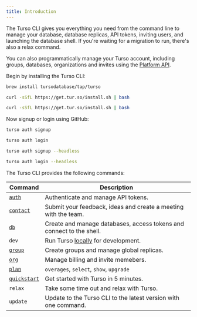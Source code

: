 ```yaml
---
title: Introduction
---
```


The Turso CLI gives you everything you need from the command line to manage your database, database replicas, API tokens, inviting users, and launching the database shell. If you're waiting for a migration to run, there's also a relax command.

You can also programmatically manage your Turso account, including groups, databases, organizations and invites using the [Platform API](/api-reference).

<Steps>

<Step title="Install">

Begin by installing the Turso CLI:

<CodeGroup>

```bash macOS
brew install tursodatabase/tap/turso
```

```bash Linux
curl -sSfL https://get.tur.so/install.sh | bash
```

```bash Windows
curl -sSfL https://get.tur.so/install.sh | bash
```

</CodeGroup>

</Step>

<Step title="Authenticate">

Now signup or login using GitHub:

<CodeGroup>

```bash Signup
turso auth signup
```

```bash Login
turso auth login
```

```bash Signup (WSL)
turso auth signup --headless
```

```bash Login (WSL)
turso auth login --headless
```

</CodeGroup>

</Step>

<Step title="Operate">

The Turso CLI provides the following commands:

| Command                     | Description                                                          |
| --------------------------- | -------------------------------------------------------------------- |
| [`auth`](/cli/auth)         | Authenticate and manage API tokens.                                  |
| [`contact`](/cli/contact)   | Submit your feedback, ideas and create a meeting with the team.      |
| [`db`](/cli/db)             | Create and manage databases, access tokens and connect to the shell. |
| `dev`                       | Run Turso [locally](/local-development) for development.             |
| [`group`](/cli/group)       | Create groups and manage global replicas.                            |
| [`org`](/cli/org)           | Manage billing and invite memebers.                                  |
| [`plan`](/cli/plan)         | `overages`, `select`, `show`, `upgrade`                              |
| [`quickstart`](/quickstart) | Get started with Turso in 5 minutes.                                 |
| `relax`                     | Take some time out and relax with Turso.                             |
| `update`                    | Update to the Turso CLI to the latest version with one command.      |

</Step>

</Steps>
